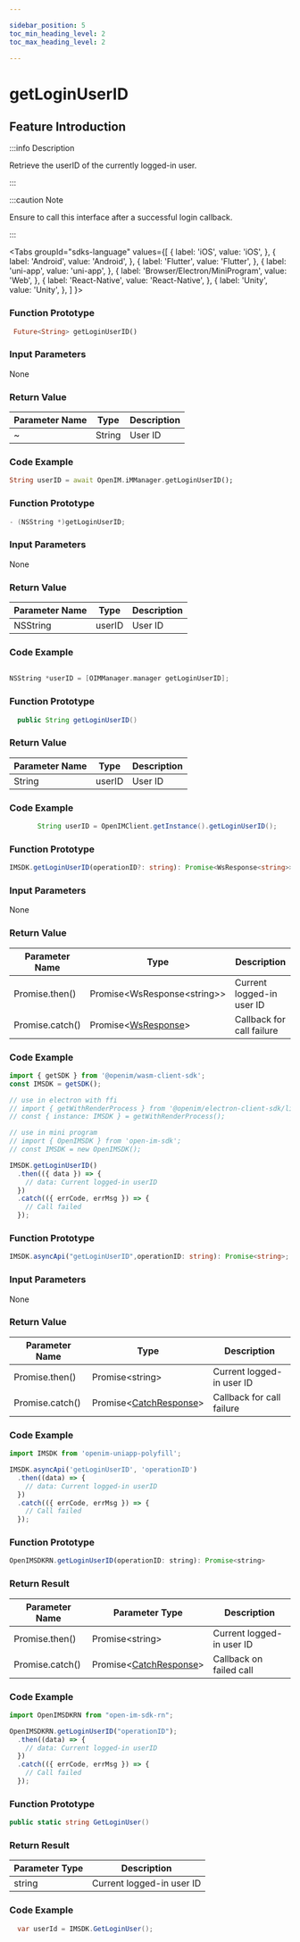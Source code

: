 ```yaml
---

sidebar_position: 5
toc_min_heading_level: 2
toc_max_heading_level: 2

---
```


# getLoginUserID

## Feature Introduction

:::info Description

Retrieve the userID of the currently logged-in user.

:::

:::caution Note

Ensure to call this interface after a successful login callback.

:::

<Tabs
groupId="sdks-language"
values={[
{ label: 'iOS', value: 'iOS', },
{ label: 'Android', value: 'Android', },
{ label: 'Flutter', value: 'Flutter', },
{ label: 'uni-app', value: 'uni-app', },
{ label: 'Browser/Electron/MiniProgram', value: 'Web', },
{ label: 'React-Native', value: 'React-Native', },
{ label: 'Unity', value: 'Unity', },
]
}>

<TabItem value="Flutter">

### Function Prototype

```dart showLineNumbers
 Future<String> getLoginUserID()
```

### Input Parameters

None

### Return Value

| Parameter Name | Type   | Description |
| -------------- | ------ | ----------- |
| ~              | String | User ID     |

### Code Example

```dart showLineNumbers
String userID = await OpenIM.iMManager.getLoginUserID();

```

</TabItem>

<TabItem value="iOS">

### Function Prototype

```swift showLineNumbers
- (NSString *)getLoginUserID;
```

### Input Parameters

None

### Return Value

| Parameter Name | Type     | Description |
| -------------- | -------- | ----------- |
| NSString       | userID   | User ID     |

### Code Example

```swift showLineNumbers

NSString *userID = [OIMManager.manager getLoginUserID];

```

</TabItem>

<TabItem value="Android">

### Function Prototype

```java showLineNumbers
  public String getLoginUserID()
```

### Return Value

| Parameter Name | Type   | Description |
| -------------- | ------ | ----------- |
| String         | userID | User ID     |

### Code Example

```java showLineNumbers
       String userID = OpenIMClient.getInstance().getLoginUserID();
```

</TabItem>

<TabItem value="Web">

### Function Prototype

```ts showLineNumbers
IMSDK.getLoginUserID(operationID?: string): Promise<WsResponse<string>>;
```

### Input Parameters

None

### Return Value

| Parameter Name  | Type | Description                     |
| --------------- | ---- | ------------------------------- |
| Promise.then()  | Promise<WsResponse<string\>\>      | Current logged-in user ID |
| Promise.catch() | Promise<[WsResponse](/class/response.mdx)\> | Callback for call failure |

### Code Example

```js showLineNumbers
import { getSDK } from '@openim/wasm-client-sdk';
const IMSDK = getSDK();

// use in electron with ffi
// import { getWithRenderProcess } from '@openim/electron-client-sdk/lib/render';
// const { instance: IMSDK } = getWithRenderProcess();

// use in mini program
// import { OpenIMSDK } from 'open-im-sdk';
// const IMSDK = new OpenIMSDK();

IMSDK.getLoginUserID()
  .then(({ data }) => {
    // data: Current logged-in userID
  })
  .catch(({ errCode, errMsg }) => {
    // Call failed
  });
```

</TabItem>

<TabItem value="uni-app">

### Function Prototype

```ts showLineNumbers
IMSDK.asyncApi("getLoginUserID",operationID: string): Promise<string>;
```

### Input Parameters

None

### Return Value

| Parameter Name  | Type | Description                     |
| --------------- | ---- | ------------------------------- |
| Promise.then()  | Promise<string\>                   | Current logged-in user ID |
| Promise.catch() | Promise<[CatchResponse](/class/response.mdx)\> | Callback for call failure |

### Code Example

```js showLineNumbers
import IMSDK from 'openim-uniapp-polyfill';

IMSDK.asyncApi('getLoginUserID', 'operationID')
  .then((data) => {
    // data: Current logged-in userID
  })
  .catch(({ errCode, errMsg }) => {
    // Call failed
  });
```

</TabItem>
<TabItem value="React-Native">

### Function Prototype

```js showLineNumbers
OpenIMSDKRN.getLoginUserID(operationID: string): Promise<string>
```

### Return Result

| Parameter Name        | Parameter Type                                                | Description           |
| --------------- | ------------------------------------------------------- | --------------- |
| Promise.then()  | Promise<string\>                                        | Current logged-in user ID |
| Promise.catch() | Promise<[CatchResponse](/class/response.mdx)\> | Callback on failed call    |

### Code Example

```js showLineNumbers
import OpenIMSDKRN from "open-im-sdk-rn";

OpenIMSDKRN.getLoginUserID("operationID");
  .then((data) => {
    // data: Current logged-in userID
  })
  .catch(({ errCode, errMsg }) => {
    // Call failed
  });
```


</TabItem>

<TabItem value="Unity">

### Function Prototype

```C# showLineNumbers
public static string GetLoginUser()
```

### Return Result

| Parameter Type    | Description            |
| -----------| --------------- |
| string     | Current logged-in user ID |

### Code Example

```C# showLineNumbers
  var userId = IMSDK.GetLoginUser();
```

</TabItem>

</Tabs>